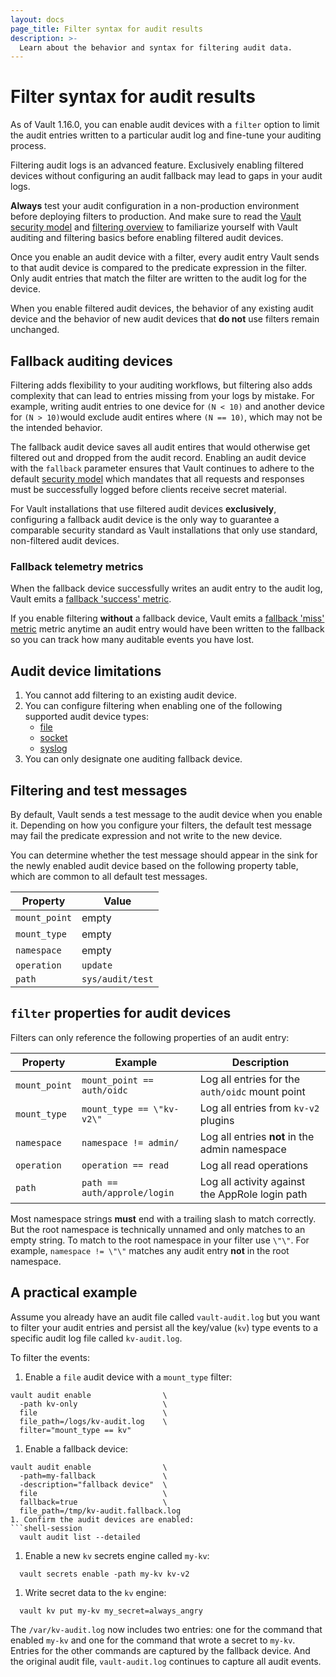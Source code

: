 ```yaml
---
layout: docs
page_title: Filter syntax for audit results
description: >-
  Learn about the behavior and syntax for filtering audit data.
---
```


# Filter syntax for audit results

As of Vault 1.16.0, you can enable audit devices with a `filter` option to limit
the audit entries written to a particular audit log and fine-tune your auditing
process. 

<Warning title="Proceed with caution">

  Filtering audit logs is an advanced feature. Exclusively enabling filtered
  devices without configuring an audit fallback may lead to gaps in your audit
  logs.
  
  **Always** test your audit configuration in a non-production environment
  before deploying filters to production. And make sure to read the
  [Vault security model](/vault/docs/internals/security) and
  [filtering overview](/vault/docs/concepts/filtering) to familiarize yourself
  with Vault auditing and filtering basics before enabling filtered audit 
  devices.

</Warning>

Once you enable an audit device with a filter, every audit entry Vault sends to
that audit device is compared to the predicate expression in the filter. Only
audit entries that match the filter are written to the audit log for the device.

When you enable filtered audit devices, the behavior of any existing audit
device and the behavior of new audit devices that **do not** use filters remain
unchanged. 

## Fallback auditing devices

Filtering adds flexibility to your auditing workflows, but filtering also adds
complexity that can lead to entries missing from your logs by mistake. For
example, writing audit entries to one device for `(N < 10)` and another device
for `(N > 10)`would exclude audit entires where `(N == 10)`, which may not be
the intended behavior.

The fallback audit device saves all audit entires that would otherwise get
filtered out and dropped from the audit record. Enabling an audit device with
the `fallback` parameter ensures that Vault continues to adhere to the default
[security model](/vault/docs/internals/security) which mandates that all
requests and responses must be successfully logged before clients receive secret
material.

<Warning title="Use a fallback to avoid missing audit entries">

  For Vault installations that use filtered audit devices **exclusively**,
  configuring a fallback audit device is the only way to guarantee a comparable
  security standard as Vault installations that only use standard, non-filtered
  audit devices.

</Warning>

### Fallback telemetry metrics

When the fallback device successfully writes an audit entry to the audit log,
Vault emits a
[fallback 'success' metric](/vault/docs/internals/telemetry/metrics/audit#vault-audit-fallback-success).

If you enable filtering **without** a fallback device, Vault emits a
[fallback 'miss' metric](/vault/docs/internals/telemetry/metrics/audit#vault-audit-fallback-miss)
metric anytime an audit entry would have been written to the fallback so you can
track how many auditable events you have lost.

## Audit device limitations

1. You cannot add filtering to an existing audit device.
1. You can configure filtering when enabling one of the following supported audit device types:
    - [file](/vault/docs/audit/file)
    - [socket](/vault/docs/audit/socket)
    - [syslog](/vault/docs/audit/syslog)
1. You can only designate one auditing fallback device.

## Filtering and test messages

By default, Vault sends a test message to the audit device when you enable it.
Depending on how you configure your filters, the default test message may fail
the predicate expression and not write to the new device.

You can determine whether the test message should appear in the sink for the 
newly enabled audit device based on the following property
table, which are common to all default test messages.

Property      | Value
------------- | ----------------
`mount_point` | empty
`mount_type`  | empty
`namespace`   | empty
`operation`   | `update`
`path`        | `sys/audit/test`

## `filter` properties for audit devices

Filters can only reference the following properties of an audit entry:

Property      | Example                             | Description
------------- | ----------------------------------- | --------------------------
`mount_point` | `mount_point == auth/oidc`          | Log all entries for the `auth/oidc` mount point
`mount_type`  | `mount_type == \"kv-v2\"`           | Log all entries from `kv-v2` plugins
`namespace`   | `namespace != admin/`               | Log all entries **not** in the admin namespace
`operation`   | `operation == read`                 | Log all read operations
`path`        | `path == auth/approle/login`        | Log all activity against the AppRole login path

<Tip title="Root namespaces are unnamed">

  Most namespace strings **must** end with a trailing slash to match correctly.
  But the root namespace is technically unnamed and only matches to an empty
  string. To match to the root namespace in your filter use `\"\"`. For example,
  `namespace != \"\"` matches any audit entry **not** in the root namespace.

</Tip>

## A practical example

Assume you already have an audit file called `vault-audit.log` but you want to
filter your audit entries and persist all the key/value (`kv`) type events to a
specific audit log file called `kv-audit.log`.

To filter the events:

1. Enable a `file` audit device with a `mount_type` filter:
  ```shell-session
  vault audit enable                \
    -path kv-only                   \
    file                            \
    file_path=/logs/kv-audit.log    \
    filter="mount_type == kv"
  ```
1. Enable a fallback device:
  ```shell-session
  vault audit enable                \
    -path=my-fallback               \
    -description="fallback device"  \
    file                            \
    fallback=true                   \
    file_path=/tmp/kv-audit.fallback.log
1. Confirm the audit devices are enabled:
  ```shell-session
    vault audit list --detailed
  ```
1. Enable a new `kv` secrets engine called `my-kv`:
  ```shell-session
    vault secrets enable -path my-kv kv-v2
  ```
1. Write secret data to the `kv` engine:
  ```shell-session
    vault kv put my-kv my_secret=always_angry
  ```

The `/var/kv-audit.log` now includes two entries: one for the command that
enabled `my-kv` and one for the command that wrote a secret to `my-kv`. Entries
for the other commands are captured by the fallback device. And the original
audit file, `vault-audit.log` continues to capture all audit events.
